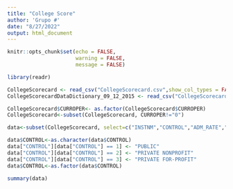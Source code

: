 ```yaml
---
title: "College Score"
author: 'Grupo #'
date: "8/27/2022"
output: html_document
---
```


```r
knitr::opts_chunk$set(echo = FALSE,
                      warning = FALSE,
                      message = FALSE)
```

```r
library(readr)
```

```r
CollegeScorecard <- read_csv("CollegeScorecard.csv",show_col_types = FALSE)
CollegeScorecardDataDictionary_09_12_2015 <- read_csv("CollegeScorecardDataDictionary-09-12-2015.csv",show_col_types = FALSE)
```


```r
CollegeScorecard$CURROPER<- as.factor(CollegeScorecard$CURROPER)
CollegeScorecard<-subset(CollegeScorecard, CURROPER!="0")
```

```r
data<-subset(CollegeScorecard, select=c("INSTNM","CONTROL","ADM_RATE","ADM_RATE_ALL","COSTT4_A","COSTT4_P","PCTPELL","PCTFLOAN"))
```

```r
data$CONTROL<-as.character(data$CONTROL)
data["CONTROL"][data["CONTROL"] == 1] <- "PUBLIC"
data["CONTROL"][data["CONTROL"] == 2] <- "PRIVATE NONPROFIT"
data["CONTROL"][data["CONTROL"] == 3] <- "PRIVATE FOR-PROFIT"
data$CONTROL<-as.factor(data$CONTROL)
```

```r
summary(data)
```